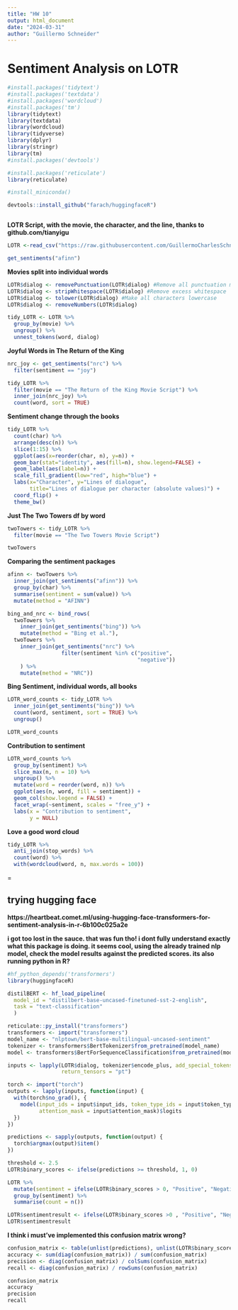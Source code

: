 ```yaml
---
title: "HW 10"
output: html_document
date: "2024-03-31"
author: "Guillermo Schneider"
---
```


# **Sentiment Analysis on LOTR**

```r
#install.packages('tidytext')
#install.packages('textdata')
#install.packages('wordcloud')
#install.packages('tm')
library(tidytext)
library(textdata)
library(wordcloud)
library(tidyverse)
library(dplyr)
library(stringr)
library(tm)
#install.packages('devtools')

#install.packages('reticulate')
library(reticulate)

#install_miniconda()
```


```r
devtools::install_github("farach/huggingfaceR")
```


```r
```
**LOTR Script, with the movie, the character, and the line, thanks to github.com/tianyigu**
```r
LOTR <-read_csv("https://raw.githubusercontent.com/GuillermoCharlesSchneider/DATA-607/main/HW10/lotrscript.csv")
```


```r
get_sentiments("afinn")
```

**Movies split into individual words**
```r
LOTR$dialog <- removePunctuation(LOTR$dialog) #Remove all punctuation marks
LOTR$dialog <- stripWhitespace(LOTR$dialog) #Remove excess whitespace
LOTR$dialog <- tolower(LOTR$dialog) #Make all characters lowercase
LOTR$dialog <- removeNumbers(LOTR$dialog)

tidy_LOTR <- LOTR %>%
  group_by(movie) %>%
  ungroup() %>%
  unnest_tokens(word, dialog)
```

**Joyful Words in The Return of the King**
```r
nrc_joy <- get_sentiments("nrc") %>% 
  filter(sentiment == "joy")

tidy_LOTR %>%
  filter(movie == "The Return of the King Movie Script") %>%
  inner_join(nrc_joy) %>%
  count(word, sort = TRUE)
```
**Sentiment change through the books**


```r
tidy_LOTR %>% 
  count(char) %>%
  arrange(desc(n)) %>%
  slice(1:15) %>%
  ggplot(aes(x=reorder(char, n), y=n)) +
  geom_bar(stat="identity", aes(fill=n), show.legend=FALSE) + 
  geom_label(aes(label=n)) +
  scale_fill_gradient(low="red", high="blue") +
  labs(x="Character", y="Lines of dialogue",
       title="Lines of dialogue per character (absolute values)") +  
  coord_flip() +
  theme_bw()
```

**Just The Two Towers df by word**

```r
twoTowers <- tidy_LOTR %>% 
  filter(movie == "The Two Towers Movie Script")

twoTowers
```

**Comparing the sentiment packages**
```r
afinn <- twoTowers %>% 
  inner_join(get_sentiments("afinn")) %>% 
  group_by(char) %>% 
  summarise(sentiment = sum(value)) %>% 
  mutate(method = "AFINN")

bing_and_nrc <- bind_rows(
  twoTowers %>% 
    inner_join(get_sentiments("bing")) %>%
    mutate(method = "Bing et al."),
  twoTowers %>% 
    inner_join(get_sentiments("nrc") %>% 
                 filter(sentiment %in% c("positive", 
                                         "negative"))
    ) %>%
    mutate(method = "NRC")) 

```

**Bing Sentiment, individual words, all books**
```r
LOTR_word_counts <- tidy_LOTR %>%
  inner_join(get_sentiments("bing")) %>%
  count(word, sentiment, sort = TRUE) %>%
  ungroup()

LOTR_word_counts
```
**Contribution to sentiment**
```r
LOTR_word_counts %>%
  group_by(sentiment) %>%
  slice_max(n, n = 10) %>% 
  ungroup() %>%
  mutate(word = reorder(word, n)) %>%
  ggplot(aes(n, word, fill = sentiment)) +
  geom_col(show.legend = FALSE) +
  facet_wrap(~sentiment, scales = "free_y") +
  labs(x = "Contribution to sentiment",
       y = NULL)
```
**Love a good word cloud**
```r

tidy_LOTR %>%
  anti_join(stop_words) %>%
  count(word) %>%
  with(wordcloud(word, n, max.words = 100))
```
=

## **trying hugging face**

**https://heartbeat.comet.ml/using-hugging-face-transformers-for-sentiment-analysis-in-r-6b100c025a2e**

**i got too lost in the sauce. that was fun tho! i dont fully understand exactly what this package is doing. it seems cool, using the already trained nlp model, check the model results against the predicted scores. its also running python in R?**
```r
#hf_python_depends('transformers')
library(huggingfaceR)

distilBERT <- hf_load_pipeline(
  model_id = "distilbert-base-uncased-finetuned-sst-2-english", 
  task = "text-classification"
  )
```

```r
reticulate::py_install("transformers")
transformers <- import("transformers")
model_name <- "nlptown/bert-base-multilingual-uncased-sentiment"
tokenizer <- transformers$BertTokenizer$from_pretrained(model_name)
model <- transformers$BertForSequenceClassification$from_pretrained(model_name)
```

```r
inputs <- lapply(LOTR$dialog, tokenizer$encode_plus, add_special_tokens = TRUE, 
                 return_tensors = "pt")
```

```r
torch <- import("torch")
outputs <- lapply(inputs, function(input) {
  with(torch$no_grad(), {
    model(input_ids = input$input_ids, token_type_ids = input$token_type_ids, 
          attention_mask = input$attention_mask)$logits
  })
})
```


```r
predictions <- sapply(outputs, function(output) {
  torch$argmax(output)$item() 
})
```


```r
threshold <- 2.5
LOTR$binary_scores <- ifelse(predictions >= threshold, 1, 0)
```

```r
LOTR %>% 
  mutate(sentiment = ifelse(LOTR$binary_scores > 0, "Positive", "Negative")) %>%
  group_by(sentiment) %>%
  summarise(count = n()) 
```
```r
LOTR$sentimentresult <- ifelse(LOTR$binary_scores >0 , "Positive", "Negative")
LOTR$sentimentresult
```

**I think i must've implemented this confusion matrix wrong?**
```r
confusion_matrix <- table(unlist(predictions), unlist(LOTR$binary_scores))
accuracy <- sum(diag(confusion_matrix)) / sum(confusion_matrix)
precision <- diag(confusion_matrix) / colSums(confusion_matrix)
recall <- diag(confusion_matrix) / rowSums(confusion_matrix)

confusion_matrix
accuracy
precision
recall
```

